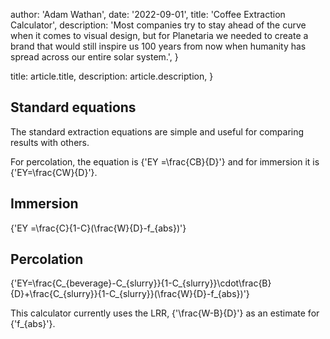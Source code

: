 
  author: 'Adam Wathan',
  date: '2022-09-01',
  title: 'Coffee Extraction Calculator',
  description:
    'Most companies try to stay ahead of the curve when it comes to visual design, but for Planetaria we needed to create a brand that would still inspire us 100 years from now when humanity has spread across our entire solar system.',
}

  title: article.title,
  description: article.description,
}


## Standard equations

The standard extraction equations are simple and useful for comparing results with others.

For percolation, the equation is <InlineMath>{'EY =\\frac{CB}{D}'}</InlineMath> and for immersion it is <InlineMath>{'EY=\\frac{CW}{D}'}</InlineMath>.

## Immersion

<BlockMath>{'EY =\\frac{C}{1-C}(\\frac{W}{D}-f_{abs})'}</BlockMath>

## Percolation

<BlockMath>{'EY=\\frac{C_{beverage}-C_{slurry}}{1-C_{slurry}}\\cdot\\frac{B}{D}+\\frac{C_{slurry}}{1-C_{slurry}}(\\frac{W}{D}-f_{abs})'}</BlockMath>

This calculator currently uses the LRR, <InlineMath>{'\\frac{W-B}{D}'}</InlineMath> as an estimate for <InlineMath>{'f_{abs}'}</InlineMath>.

<PurePercolation />

